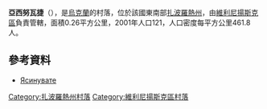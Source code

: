 {{coord|48|6|35|N|35|8|8|E|scale:30000|display=title}}

'''亞西努瓦捷'''（{{lang-uk|Ясинувате}}），是[[烏克蘭|烏克蘭]]的村落，位於該國東南部[[扎波羅熱州|扎波羅熱州]]，由[[維利尼揚斯克區|維利尼揚斯克區]]負責管轄，面積0.26平方公里，2001年人口121，人口密度每平方公里461.8人。

==參考資料==
* [http://gska2.rada.gov.ua/pls/z7502/A005?rdat1=02.01.2008&rf7571=12070 Ясинувате]{{dead link|date=2017年11月 |bot=InternetArchiveBot |fix-attempted=yes }}

[[Category:扎波羅熱州村落|Category:扎波羅熱州村落]]
[[Category:維利尼揚斯克區村落|Category:維利尼揚斯克區村落]]


{{Zaporizhia-geo-stub}}